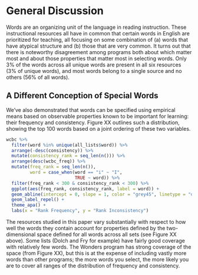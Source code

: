 # General Discussion
Words are an organizing unit of the language in reading instruction. These instructional resources all have in common that certain words in English are prioritized for teaching, all focusing on some combination of (a) words that have atypical structure and (b) those that are very common. It turns out that there is noteworthy disagreement among programs both about which matter most and about those properties that matter most in selecting words. Only 3% of the words across all unique words are present in all six resources (3% of unique words), and most words belong to a single source and no others (56% of all words).

## A Different Conception of Special Words
We've also demonstrated that words can be specified using empirical means based on observable properties known to be important for learning: their frequency and consistency. Figure XX outlines such a distribution, showing the top 100 words based on a joint ordering of these two variables.



```r
wcbc %>% 
  filter(word %in% unique(all_lists$word)) %>%
  arrange(-desc(consistency)) %>% 
  mutate(consistency_rank = seq_len(n())) %>%
  arrange(desc(wcbc_freq)) %>% 
  mutate(freq_rank = seq_len(n()),
         word = case_when(word == "i" ~ "I",
                          TRUE ~ word)) %>% 
  filter(freq_rank < 300 & consistency_rank < 300) %>%
  ggplot(aes(freq_rank, consistency_rank, label = word)) +
  geom_abline(intercept = 0, slope = 1, color = "grey45", linetype = "dashed") +
  geom_label_repel() +
  theme_apa() +
  labs(x = "Rank Frequency", y = "Rank Inconsistency")

```


The resources studied in this paper vary substantially with respect to how well the words they contain account for properties defined by the two-dimensional space defined for all words across all sets (see Figure XX above). Some lists (Dolch and Fry for example) have fairly good coverage with relatively few words. The Wonders program has strong coverage of the space (from Figure XX), but this is at the expense of including vastly more words than other programs; the more words you select, the more likely you are to cover all ranges of the distribution of frequency and consistency.

